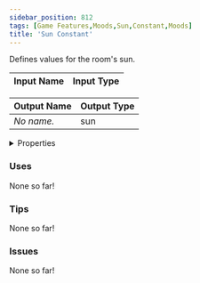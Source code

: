 ```yaml
---
sidebar_position: 812
tags: [Game Features,Moods,Sun,Constant,Moods]
title: 'Sun Constant'
---
```


Defines values for the room's sun.



<DocusaurusSvg />

| Input Name | Input Type |
|-----------|-----------|

| Output Name | Output Type |
|-----------|-----------|
| *No name.* | sun |


<details>
  <summary>Properties</summary>
  <div>
    <div>
    <table>
      <thead>
        <tr>
          <th>Is beta required?</th>
          <th>No</th>
        </tr>
        <tr>
          <th>Is this chip a trolling risk?</th>
          <th>No</th>
        </tr>
        <tr>
          <th>Is this chip a role assignment risk?</th>
          <th>No</th>
        </tr>
        <tr>
          <th>Chip UUID</th>
          <th>26062297-4aab-4fd4-bfb8-95fbf64f6bb7</th>
        </tr>
        <tr>
          <th>Room availability</th>
          <th>Available everywhere</th>
        </tr>
      </thead>
    </table>
    </div>
  </div>
</details>

### Uses

None so far!

### Tips

None so far!

### Issues

None so far!